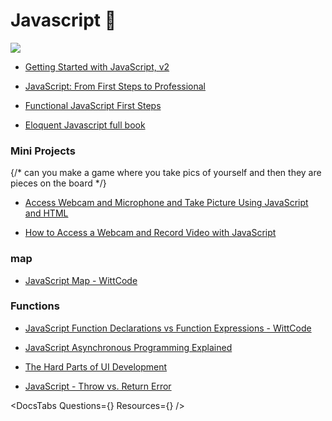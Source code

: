 

# Javascript 📒

![](https://www.freecodecamp.org/news/content/images/2019/07/panel-1-1.png)



<div className="beginner">

- [Getting Started with JavaScript, v2](https://frontendmasters.com/courses/getting-started-javascript-v2/)

- [JavaScript: From First Steps to Professional](https://frontendmasters.com/courses/javascript-first-steps/)

- [Functional JavaScript First Steps](https://frontendmasters.com/courses/functional-first-steps/)

- [Eloquent Javascript full book](https://eloquentjavascript.net/index.html)


### Mini Projects

{/* can you make a game where you take pics of yourself and then they are pieces on the board */}

- [Access Webcam and Microphone and Take Picture Using JavaScript and HTML](https://www.youtube.com/watch?v=ICIbgKHQp7I)

- [How to Access a Webcam and Record Video with JavaScript](https://www.youtube.com/watch?v=mosi0VjQ4AM)



### map

- [JavaScript Map - WittCode](https://www.youtube.com/watch?v=BhZiffaZev0)


### Functions 


<div className="intermediate">

- [JavaScript Function Declarations vs Function Expressions - WittCode](https://www.youtube.com/watch?v=4yyRtrKMZjY)


</div>

 </div>






<div className="intermediate">



- [JavaScript Asynchronous Programming Explained](https://www.youtube.com/watch?v=ck7LUM9SqC8)

- [The Hard Parts of UI Development](https://frontendmasters.com/courses/hard-parts-ui-dev/)

- [JavaScript - Throw vs. Return Error](https://www.youtube.com/watch?v=d7ZaxCCl5C8)







</div>


<div className="expert">



</div>



<DocsTabs Questions={<Questions />} Resources={<Resources />} />

